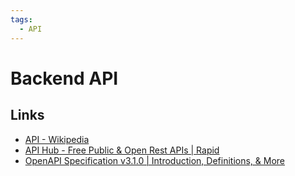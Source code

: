 ```yaml
---
tags:
  - API
---
```


# Backend API

## Links

- [API - Wikipedia](https://en.wikipedia.org/wiki/API)
- [API Hub - Free Public & Open Rest APIs | Rapid](https://rapidapi.com/hub)
- [OpenAPI Specification v3.1.0 | Introduction, Definitions, & More](https://spec.openapis.org/oas/latest.html)

